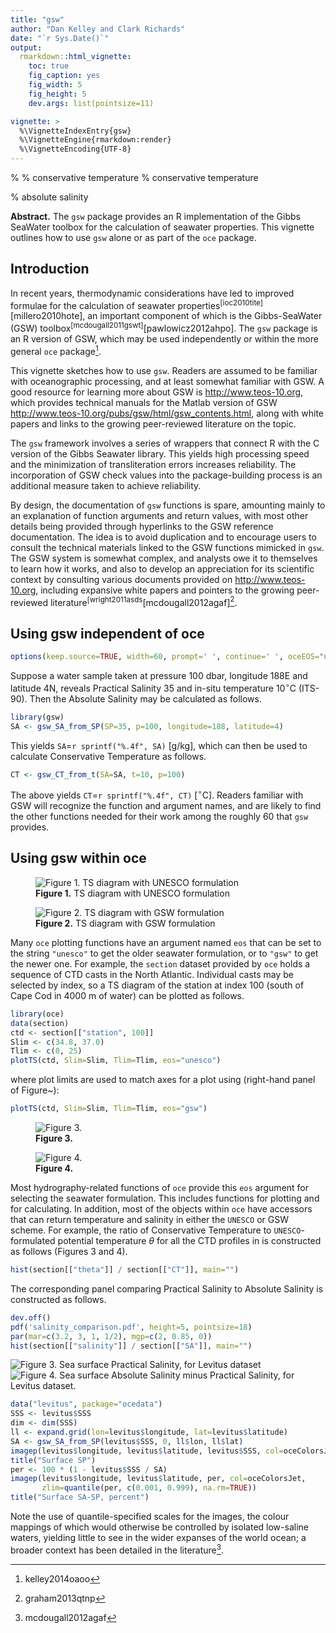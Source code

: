 ```yaml
---
title: "gsw"
author: "Dan Kelley and Clark Richards"
date: "`r Sys.Date()`"
output:
  rmarkdown::html_vignette:
    toc: true
    fig_caption: yes
    fig_width: 5
    fig_height: 5
    dev.args: list(pointsize=11)

vignette: >
  %\VignetteIndexEntry{gsw}
  %\VignetteEngine{rmarkdown:render}
  %\VignetteEncoding{UTF-8}
---
```


%\newcommand\CT{$\textTheta$\xspace} % conservative temperature
\newcommand\CT{$\Theta$\xspace} % conservative temperature
\newcommand\SA{$S_\textrm{A}$\xspace} % absolute salinity


**Abstract.** The `gsw` package provides an R implementation of the Gibbs
SeaWater toolbox for the calculation of seawater properties.  This vignette
outlines how to use `gsw` alone or as part of the `oce` package.

## Introduction

In recent years, thermodynamic considerations have led to improved formulae for
the calculation of seawater properties^[ioc2010tite]^[millero2010hote], an
important component of which is the Gibbs-SeaWater (GSW)
toolbox^[mcdougall2011gswt]^[pawlowicz2012ahpo]. The `gsw` package is an R
version of GSW, which may be used independently or within the more general `oce`
package^[kelley2014oaoo]. 

This vignette sketches how to use `gsw`.  Readers are assumed to be familiar
with oceanographic processing, and at least somewhat familiar with GSW.  A good
resource for learning more about GSW is
[http://www.teos-10.org](http://www.teos-10.org), which provides technical
manuals for the Matlab version of GSW
[http://www.teos-10.org/pubs/gsw/html/gsw_contents.html](http://www.teos-10.org/pubs/gsw/html/gsw_contents.html),
along with white papers and links to the growing peer-reviewed literature on the
topic.

The `gsw` framework involves a series of wrappers that connect R with the C
version of the Gibbs Seawater library. This yields high processing speed and the
minimization of transliteration errors increases reliability. The incorporation
of GSW check values into the package-building process is an additional measure
taken to achieve reliability.

By design, the documentation of `gsw` functions is spare, amounting mainly to an
explanation of function arguments and return values, with most other details
being provided through hyperlinks to the GSW reference documentation. The idea
is to avoid duplication and to encourage users to consult the technical 
materials linked to the GSW functions mimicked in `gsw`.  The GSW system is
somewhat complex, and analysts owe it to themselves to learn how it works, and
also to develop an appreciation for its scientific context by consulting various
documents provided on [http://www.teos-10.org](http://www.teos-10.org),
including expansive white papers and pointers to the growing peer-reviewed
literature^[wright2011asds^[mcdougall2012agaf]^[graham2013qtnp].



## Using gsw independent of oce

```r
options(keep.source=TRUE, width=60, prompt=' ', continue=' ', oceEOS="unesco")
```

Suppose a water sample taken at pressure\footnote{For practical reasons, `gsw`
goes beyond SI to incorporate oceanographic units, such as decibars for
pressure.} 100 dbar, longitude 188E and latitude 4N, reveals Practical Salinity
35 and in-situ temperature 10$^\circ$C (ITS-90).  Then the Absolute Salinity may
be calculated as follows.

```r
library(gsw)
SA <- gsw_SA_from_SP(SP=35, p=100, longitude=188, latitude=4)
```

This yields 
`SA`=`r sprintf("%.4f", SA)` [g/kg], which can then be used to 
calculate Conservative Temperature as follows.

```r
CT <- gsw_CT_from_t(SA=SA, t=10, p=100)
```

The above yields `CT`=`r sprintf("%.4f", CT)` [$^\circ$C]. Readers familiar with
GSW will recognize the function and argument names, and are likely to find the
other functions needed for their work among the roughly 60 that `gsw` provides.

## Using gsw within oce

![**Figure 1.** TS diagram with UNESCO formulation](TS_unesco)

![**Figure 2.** TS diagram with GSW formulation](TS_gsw)


Many `oce` plotting functions have an argument named `eos` that can be set to
the string `"unesco"` to get the older seawater formulation, or to `"gsw"` to
get the newer one. For example, the `section` dataset provided by `oce` holds a
sequence of CTD casts in the North Atlantic.  Individual casts may be selected
by index, so a TS diagram of the station at index 100 (south of Cape Cod in 4000
m of water) can be plotted as follows.


```r
library(oce)
data(section)
ctd <- section[["station", 100]]
Slim <- c(34.8, 37.0)
Tlim <- c(0, 25)
plotTS(ctd, Slim=Slim, Tlim=Tlim, eos="unesco")
```

where plot limits are used to match axes for a plot using
\code{gsw} (right-hand panel of Figure~\ref{figure:TS}):
```r
plotTS(ctd, Slim=Slim, Tlim=Tlim, eos="gsw")
```


![**Figure 3.** ](temperature_comparison.png)

![**Figure 4.**](salinity_comparison.png)

Most hydrography-related functions of `oce` provide this `eos` argument for
selecting the seawater formulation. This includes functions for plotting and for
calculating.  In addition, most of the objects within `oce` have accessors that
can return temperature and salinity in either the `UNESCO` or GSW scheme. For
example, the ratio of Conservative Temperature to `UNESCO`-formulated potential
temperature $\theta$ for all the CTD profiles in \code{section} is constructed
as follows (Figures 3 and 4).

```r
hist(section[["theta"]] / section[["CT"]], main="")
```

The corresponding panel comparing Practical Salinity to Absolute Salinity
is constructed as follows.

```r
dev.off()
pdf('salinity_comparison.pdf', height=5, pointsize=18)
par(mar=c(3.2, 3, 1, 1/2), mgp=c(2, 0.85, 0))
hist(section[["salinity"]] / section[["SA"]], main="")
```

![**Figure 3.** Sea surface Practical Salinity, for Levitus dataset](SSS_1)
![**Figure 4.** Sea surface Absolute Salinity minus Practical Salinity, for Levitus dataset.](SSS_2)


```r
data("levitus", package="ocedata")
SSS <- levitus$SSS
dim <- dim(SSS)
ll <- expand.grid(lon=levitus$longitude, lat=levitus$latitude)
SA <- gsw_SA_from_SP(levitus$SSS, 0, ll$lon, ll$lat)
imagep(levitus$longitude, levitus$latitude, levitus$SSS, col=oceColorsJet)
title("Surface SP")
per <- 100 * (1 - levitus$SSS / SA)
imagep(levitus$longitude, levitus$latitude, per, col=oceColorsJet,
       zlim=quantile(per, c(0.001, 0.999), na.rm=TRUE))
title("Surface SA-SP, percent")
```

Note the use of quantile-specified scales for the images, the colour mappings of
which would otherwise be controlled by isolated low-saline waters, yielding
little to see in the wider expanses of the world ocean; a broader context has
been detailed in the literature^[mcdougall2012agaf].


